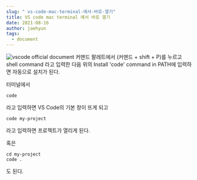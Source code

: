 ```yaml
---
slug: " vs-code-mac-terminal-에서-바로-열기"
title: VS code mac terminal 에서 바로 열기
date: 2021-08-16
author: jaehyun
tags:
  - document
---
```

![vscode official document](https://s3.us-west-2.amazonaws.com/secure.notion-static.com/2f2b7465-3562-4b58-b16b-5ad2bd8e8749/Screen_Shot_2021-06-21_at_8.52.21_PM.png?X-Amz-Algorithm=AWS4-HMAC-SHA256&X-Amz-Credential=AKIAT73L2G45O3KS52Y5%2F20210815%2Fus-west-2%2Fs3%2Faws4_request&X-Amz-Date=20210815T151658Z&X-Amz-Expires=86400&X-Amz-Signature=de4e6386f1271a95826ba2d9c6c905c9e9fff5b73abc493b079db42a76b9dfa6&X-Amz-SignedHeaders=host&response-content-disposition=filename%20%3D%22Screen_Shot_2021-06-21_at_8.52.21_PM.png%22)
커맨드 팔레트에서 (커맨드 + shift + P)를 누르고 shell command 라고 입력한 다음 위의 Install 'code' command in PATH에 입력하면 자동으로 설치가 된다.

터미널에서

```shell
code
```

라고 입력하면 VS Code의 기본 창이 뜨게 되고

```shell
code my-project
```

라고 입력하면 프로젝트가 열리게 된다.


혹은

```shell
cd my-project 
code .
```

도 된다.